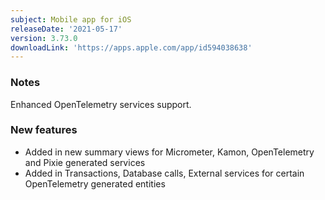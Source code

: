 ```yaml
---
subject: Mobile app for iOS
releaseDate: '2021-05-17'
version: 3.73.0
downloadLink: 'https://apps.apple.com/app/id594038638'
---
```


### Notes

Enhanced OpenTelemetry services support.

### New features

* Added in new summary views for Micrometer, Kamon, OpenTelemetry and Pixie generated services
* Added in Transactions, Database calls, External services for certain OpenTelemetry generated entities
